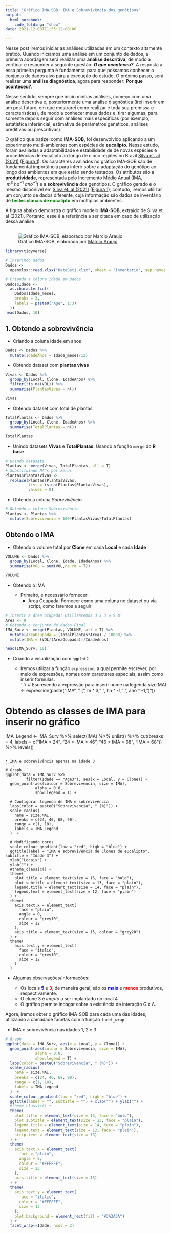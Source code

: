 ```yaml
---
title: "Gráfico IMA-SOB: IMA e Sobrevivência dos genótipos"
output:
  html_notebook:
    code_folding: "show"
date: 2021-12-08T11:55:12-08:00

---
```


Nesse post iremos iniciar as análises utilizadas em um contexto altamente prático. Quando iniciamos uma análise em um conjunto de dados, a primeira abordagem será realizar uma **análise descritiva**, de modo a verificar e responder a seguinte questão: ***O que aconteceu?***. A resposta a essa primeira pergunta é fundamental para que possamos conhecer o conjunto de dados alvo para a execução do estudo. O próximo passo, será realizar uma **análise diagnóstica**, agora para responder: **Por que aconteceu?**.

Nesse sentido, sempre que inicio minhas análises, começo com uma análise descritiva e, posteriormente uma análise diagnóstica (irei inserir em um post futuro, em que mostrarei como realizar e toda sua premissa e características), de modo a conhecer meus dados e, tirar algumas, para somente depois seguir com análises mais específicas (por exemplo, estatística inferêncial, estimativa de parâmetros genéticos, análises preditivas ou prescritivas).

O gráfico que batizei como **IMA-SOB**, foi desenvolvido aplicando a um experimento multi-ambientes com espécies de **eucalipto**. Nesse estudo, foram avaliadas a adaptabilidade e estabilidade de de novas espécies e procedências de eucalipto ao longo de cinco regiões no Brazil [Silva et. al (2021)](https://link.springer.com/article/10.1007%2Fs11056-021-09886-7) ([Figura 1](#Fig.1)). Os caracteres avaliados no gráfico IMA-SOB são de fundamental importância para inferir sobre a adaptação do genótipo ao longo dos ambientes em que estão sendo testados. Os atributos são a **produtividade**, representada pelo Incremento Médio Anual (IMA, $\ m^3\ ha^{-1}\ ano^{-1}$) e a **sobrevivência** dos genótipos. O gráfico gerado é o mesmo disponível em [Silva et. al (2021)](https://link.springer.com/article/10.1007%2Fs11056-021-09886-7) ([Figura 1](#Fig.1)), contudo, iremos utilizar um conjunto de dados diferente, cuja informação são dados de inventário de [**testes clonais de eucalipto**]{style="color: green"} em múltiplos ambientes.\

A figura abaixo demonstra o gráfico modelo **IMA-SOB**, extraído de Silva et. al (2021). Portanto, esse é a referência a ser citada em caso de utilização dessa análise\

## {#Fig.1}  

![Gráfico IMA-SOB, elaborado por [Marcio Araujo](http://lattes.cnpq.br/0015960014138408)](/english/post/IMA_SOB_v1_files/Fig1.b.tiff)


```r
library(tidyverse)
```


```r
# Inserindo dados
Dados <-
  openxlsx::read.xlsx("DataSet1.xlsx", sheet = "Inventario", sep.names = "_")

# Criando a coluna Idade em Dados
Dados$Idade <-
  as.character(cut(
    Dados$Idade_meses,
    breaks = 3,
    labels = paste0("Age", 1:3)
  ))
head(Dados, 10)
```

## 1. Obtendo a sobrevivência

* Criando a coluna Idade em anos
```r
Dados <- Dados %>%
  mutate(IdadeAnos = Idade_meses/12)
```

* Obtendo dataset com **plantas vivas**\
```r
Vivas <- Dados %>%
  group_by(Local, Clone, IdadeAnos) %>%
  filter(!is.na(VOL)) %>%
  summarise(PlantasVivas = n())

Vivas
```

* Obtendo dataset com total de plantas
```r
TotalPlantas <- Dados %>%
  group_by(Local, Clone, IdadeAnos) %>%
  summarise(TotalPlantas = n())

TotalPlantas

```

* Unindo datasets **Vivas** e **TotalPlantas**: Usando a função `merge` do **R base**\
```r
# Unindo datasets
Plantas <- merge(Vivas, TotalPlantas, all = T)
# Substituindo NA's por zeros
Plantas$PlantasVivas <-
  replace(Plantas$PlantasVivas,
          list = is.na(Plantas$PlantasVivas),
          values = 0)
```

* Obtendo a coluna *Sobrevivência*  
```r
# Obtendo a coluna Sobrevivência
Plantas <- Plantas %>%
  mutate(Sobrevivencia = 100*PlantasVivas/TotalPlantas)
```

## Obtendo o IMA

* Obtendo o volume total por **Clone** em cada **Local** e cada **Idade**\

```r
VOLUME <- Dados %>%
  group_by(Local, Clone, Idade, IdadeAnos) %>%
  summarise(VOL = sum(VOL,na.rm = T))

VOLUME
```

* Obtendo o IMA

  *  Primeiro, é necessário fornecer:
      *  Área Ocupada: Fornecer como uma coluna no dataset ou via script, como faremos a seguir
      
```r
# Inserir a área ocupada: Utilizaremos 3 x 3 = 9 m²
Area <- 9
# Obtendo o conjunto de dados Final
IMA_Surv <- merge(Plantas, VOLUME, all = T) %>%
  mutate(AreaOcupada = (TotalPlantas*Area) / 10000) %>%
  mutate(IMA = (VOL/(AreaOcupada))/IdadeAnos)

head(IMA_Surv, 10)

```

* Criando a visualização com `ggplot2`

  *  Iremos utilizar a função `expression`, a qual permite escrever, por meio de expressões, nomes com caracteres especiais, assim como inserir fórmulas.\
```r
# Escrevendo a expressão para inserir nome na legenda
size.MAI <-
  expression(paste("IMA", " (", m ^ 3, " ", ha ^ -1, " ", ano ^ -1, ")"))

# Obtendo as classes de IMA para inserir no gráfico
IMA_Legend <- IMA_Surv %>%
  select(IMA) %>%
  unlist() %>%
  cut(breaks = 4,
      labels = c("IMA < 24", "24 < IMA < 46", "46 < IMA < 68", "IMA > 68")) %>%
  levels()
```

* IMA e sobrevivência apenas na idade 3
```r
# Graph
ggplot(data = IMA_Surv %>%
         filter(Idade == "Age3"), aes(x = Local, y = Clone)) +
  geom_point(aes(colour = Sobrevivencia, size = IMA),
             alpha = 0.8,
             show.legend = T) +
  
  # Configurar legenda de IMA e sobrevivência
  labs(color = paste0("Sobrevivencia", " (%)")) +
  scale_radius(
    name = size.MAI,
    breaks = c(24, 46, 68, 90),
    range = c(1, 10),
    labels = IMA_Legend
  )  +
  
  # Modificando cores
  scale_colour_gradient(low = "red", high = "blue") +
  ggtitle(label = "IMA e sobrevivência de Clones de eucalipto", subtitle = "Idade 3") + 
  xlab("Locais") + 
  ylab("") +
  #theme_classic() +
  theme(
    plot.title = element_text(size = 16, face = "bold"),
    plot.subtitle = element_text(size = 13, face = "plain"),
    legend.title = element_text(size = 14, face = "plain"),
    legend.text = element_text(size = 12, face = "plain")
  ) +
  theme(
    axis.text.x = element_text(
      face = "plain",
      angle = 0,
      colour = "grey10",
      size = 12
    ),
    axis.title = element_text(size = 15, colour = "grey20")
  ) +
  theme(
    axis.text.y = element_text(
      face = "italic",
      colour = "grey10",
      size = 12
    )
  )
```

* Algumas observações/informações:

  * Os locais [**5**]{style="color: blue"} e [**3**]{style="color: red"}, de maneira geral, são os [**mais**]{style="color: blue"} e [**menos**]{style="color: red"} produtivos, respectivamente.
  * O clone 3 é *inapto* a ser implantado no local 4
  * O gráfico permite indagar sobre a existência de interação G x A.

Agora, iremos obter o gráfico IMA-SOB para cada uma das idades, utilizando a camadade facetas com a função `facet_wrap`  

* IMA e sobrevivência nas idades 1, 2 e 3
```r
# Graph
ggplot(data = IMA_Surv, aes(x = Local, y = Clone)) +
  geom_point(aes(colour = Sobrevivencia, size = IMA),
             alpha = 0.8,
             show.legend = T) +
  labs(color = paste0("Sobrevivencia", " (%)")) +
  scale_radius(
    name = size.MAI,
    breaks = c(24, 46, 68, 90),
    range = c(1, 10),
    labels = IMA_Legend
  )  +
  scale_colour_gradient(low = "red", high = "blue") +
  ggtitle(label = "", subtitle = "") + xlab("") + ylab("") +
  #theme_classic() +
  theme(
    plot.title = element_text(size = 16, face = "bold"),
    plot.subtitle = element_text(size = 13, face = "plain"),
    legend.title = element_text(size = 14, face = "plain"),
    legend.text = element_text(size = 12, face = "plain"),
    strip.text = element_text(size = 16)
  ) +
  theme(
    axis.text.x = element_text(
      face = "plain",
      angle = 0,
      colour = "#FFFFFF",
      size = 13
    ),
    axis.title = element_text(size = 18)
  ) +
  theme(
    axis.text.y = element_text(
      face = "italic",
      colour = "#FFFFFF",
      size = 13
    ),
    plot.background = element_rect(fill = "#3A3A3A")
  ) + 
  facet_wrap(~Idade, ncol = 2)
```

